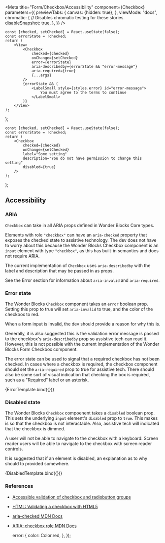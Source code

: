 

<Meta
    title="Form/Checkbox/Accessibility"
    component={Checkbox}
    parameters={{
        previewTabs: {
            canvas: {hidden: true},
        },
        viewMode: "docs",
        chromatic: {
            // Disables chromatic testing for these stories.
            disableSnapshot: true,
        },
    }}
/>

    const [checked, setChecked] = React.useState(false);
    const errorState = !checked;
    return (
        <View>
            <Checkbox
                checked={checked}
                onChange={setChecked}
                error={errorState}
                aria-describedby={errorState && "error-message"}
                aria-required={true}
                {...args}
            />
            {errorState && (
                <LabelSmall style={styles.error} id="error-message">
                    You must agree to the terms to continue
                </LabelSmall>
            )}
        </View>
    );
};

    const [checked, setChecked] = React.useState(false);
    const errorState = !checked;
    return (
        <Checkbox
            checked={checked}
            onChange={setChecked}
            label="Some setting"
            description="You do not have permission to change this setting"
            disabled={true}
        />
    );
};

## Accessibility

### ARIA

`Checkbox` can take in all ARIA props defined in Wonder Blocks Core types.

Elements with role `"checkbox"` can have an `aria-checked` property that
exposes the checked state to assistive technology. The dev does not have
to worry about this because the Wonder Blocks Checkbox component is an
`input` element with type `"checkbox"`, as this has built-in semantics and
does not require ARIA.

The current implementation of `Checkbox` uses `aria-describedby` with the
label and description that may be passed in as props.

See the Error section for information about `aria-invalid` and
`aria-required`.

### Error state

The Wonder Blocks `Checkbox` component takes an `error` boolean prop. Setting
this prop to true will set `aria-invalid` to true, and the color of the
checkbox to red.

When a form input is invalid, the dev should provide a reason for why
this is.

Generally, it is also suggested this is the validation error message is
passed to the checkbox's `aria-describedby` prop so assistive tech can
read it. However, this is not possible with the current implementation of
the Wonder Blocks Form Checkbox component.

The error state can be used to signal that a required checkbox has not been
checked. In cases where a checkbox is required, the checkbox component should
set the `aria-required` prop to true for assistive tech.
There should also be some sort of visual indication that checking
the box is required, such as a "Required" label or an asterisk.

<Canvas>
    <Story
        name="Error state"
        args={{
            label: "I accept the terms and conditions",
        }}
    >
        {ErrorTemplate.bind({})}
    </Story>
</Canvas>

### Disabled state

The Wonder Blocks `Checkbox` compoenent takes a `disabled` boolean prop.
This sets the underlying `input` element's `disabled` prop to `true`.
This makes is so that the checkbox is not interactable. Also, assistive
tech will indicated that the checkbox is dimmed.

A user will not be able to navigate to the checkbox with a keyboard.
Screen reader users will be able to navigate to the checkbox with
screen reader controls.

It is suggested that if an element is disabled, an explanation as to why
should to provided somewhere.

<Canvas>
    <Story name="Disabled state">{DisabledTemplate.bind({})}</Story>
</Canvas>

### References

-   [Accessible validation of checkbox and radiobutton groups](https://blog.tenon.io/accessible-validation-of-checkbox-and-radiobutton-groups/)
-   [HTML: Validating a checkbox with HTML5](https://www.the-art-of-web.com/html/html5-checkbox-required/#example1)
-   [aria-checked MDN Docs](https://developer.mozilla.org/en-US/docs/Web/Accessibility/ARIA/Attributes/aria-checked)
-   [ARIA: checkbox role MDN Docs](https://developer.mozilla.org/en-US/docs/Web/Accessibility/ARIA/Roles/checkbox_role)

    error: {
        color: Color.red,
    },
});
